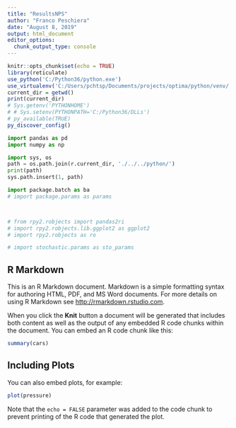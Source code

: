 ```yaml
---
title: "ResultsNPS"
author: "Franco Peschiera"
date: "August 8, 2019"
output: html_document
editor_options: 
  chunk_output_type: console
---
```



```r
knitr::opts_chunk$set(echo = TRUE)
library(reticulate)
use_python('C:/Python36/python.exe')
use_virtualenv('C:/Users/pchtsp/Documents/projects/optima/python/venv/', required = TRUE)
current_dir = getwd()
print(current_dir)
# Sys.getenv('PYTHONHOME')
# # Sys.setenv(PYTHONPATH='C:/Python36/DLLs')
# py_available(TRUE)
py_discover_config()


```

```python
import pandas as pd
import numpy as np

import sys, os
path = os.path.join(r.current_dir, './../../python/')
print(path)
sys.path.insert(1, path)

import package.batch as ba
# import package.params as params



# from rpy2.robjects import pandas2ri
# import rpy2.robjects.lib.ggplot2 as ggplot2
# import rpy2.robjects as ro

# import stochastic.params as sto_params

```

## R Markdown

This is an R Markdown document. Markdown is a simple formatting syntax for authoring HTML, PDF, and MS Word documents. For more details on using R Markdown see <http://rmarkdown.rstudio.com>.

When you click the **Knit** button a document will be generated that includes both content as well as the output of any embedded R code chunks within the document. You can embed an R code chunk like this:

```r
summary(cars)
```

## Including Plots

You can also embed plots, for example:

```r
plot(pressure)
```

Note that the `echo = FALSE` parameter was added to the code chunk to prevent printing of the R code that generated the plot.
